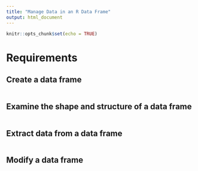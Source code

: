 ---
title: "Manage Data in an R Data Frame"
output: html_document
---

```{r setup, include=FALSE}
knitr::opts_chunk$set(echo = TRUE)
```

# Requirements


## Create a data frame
```{r Create a data frame, include=T, warning=F, error=T}







```

## Examine the shape and structure of a data frame
```{r Examine the shape and structure of a data frame, include=T, warning=F, error=T}







```

## Extract data from a data frame
```{r Extract data from a data frame, include=T, error = T, warning = T}







```

## Modify a data frame
```{r Modify a data frame, include= T, error= F , warning= F}







```



